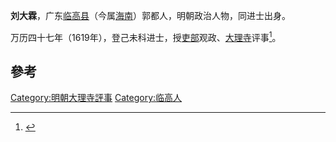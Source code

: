 '''刘大霖'''，广东[[临高县|临高县]]（今属[[海南|海南]]）郭都人，明朝政治人物，同进士出身。

万历四十七年（1619年），登己未科进士，授[[吏部|吏部]]观政、[[大理寺|大理寺]]评事<ref>{{cite news|title=海南历代进士名表|url=http://www.hnszw.org.cn/data/news/2009/06/44121/|accessdate=2013-08-05|newspaper=海南史志网|archive-url=https://web.archive.org/web/20131203012302/http://www.hnszw.org.cn/data/news/2009/06/44121/|archive-date=2013-12-03|dead-url=yes}}</ref>。

==參考==
{{reflist}}
{{明朝人物小作品}}
{{萬曆四十七年己未科殿試金榜}}
{{DEFAULTSORT:Liu劉}}
[[Category:明朝大理寺評事|Category:明朝大理寺評事]]
[[Category:临高人|Category:临高人]]